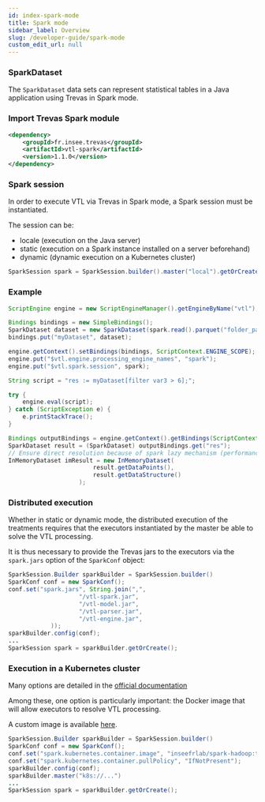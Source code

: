 ```yaml
---
id: index-spark-mode
title: Spark mode
sidebar_label: Overview
slug: /developer-guide/spark-mode
custom_edit_url: null
---
```


### SparkDataset

The `SparkDataset` data sets can represent statistical tables in a Java application using Trevas in Spark mode.

### Import Trevas Spark module

```xml
<dependency>
    <groupId>fr.insee.trevas</groupId>
    <artifactId>vtl-spark</artifactId>
    <version>1.1.0</version>
</dependency>
```

### Spark session

In order to execute VTL via Trevas in Spark mode, a Spark session must be instantiated.

The session can be:

- locale (execution on the Java server)
- static (execution on a Spark instance installed on a server beforehand)
- dynamic (dynamic execution on a Kubernetes cluster)

```java
SparkSession spark = SparkSession.builder().master("local").getOrCreate();
```

### Example

```java
ScriptEngine engine = new ScriptEngineManager().getEngineByName("vtl");

Bindings bindings = new SimpleBindings();
SparkDataset dataset = new SparkDataset(spark.read().parquet("folder_path"));
bindings.put("myDataset", dataset);

engine.getContext().setBindings(bindings, ScriptContext.ENGINE_SCOPE);
engine.put("$vtl.engine.processing_engine_names", "spark");
engine.put("$vtl.spark.session", spark);

String script = "res := myDataset[filter var3 > 6];";

try {
    engine.eval(script);
} catch (ScriptException e) {
    e.printStackTrace();
}

Bindings outputBindings = engine.getContext().getBindings(ScriptContext.ENGINE_SCOPE);
SparkDataset result = (SparkDataset) outputBindings.get("res");
// Ensure direct resolution because of spark lazy mechanism (performance warning!)
InMemoryDataset imResult = new InMemoryDataset(
                        result.getDataPoints(),
                        result.getDataStructure()
                    );
```

### Distributed execution

Whether in static or dynamic mode, the distributed execution of the treatments requires that the executors instantiated by the master be able to solve the VTL processing.

It is thus necessary to provide the Trevas jars to the executors via the `spark.jars` option of the `SparkConf` object:

```java
SparkSession.Builder sparkBuilder = SparkSession.builder()
SparkConf conf = new SparkConf();
conf.set("spark.jars", String.join(",",
                    "/vtl-spark.jar",
                    "/vtl-model.jar",
                    "/vtl-parser.jar",
                    "/vtl-engine.jar",
            ));
sparkBuilder.config(conf);
...
SparkSession spark = sparkBuilder.getOrCreate();
```

### Execution in a Kubernetes cluster

Many options are detailed in the [official documentation](https://spark.apache.org/docs/latest/running-on-kubernetes.html#docker-images)

Among these, one option is particularly important: the Docker image that will allow executors to resolve VTL processing.

A custom image is available [here](https://github.com/InseeFrLab/Trevas-Spark-Hadoop).

```java
SparkSession.Builder sparkBuilder = SparkSession.builder()
SparkConf conf = new SparkConf();
conf.set("spark.kubernetes.container.image", "inseefrlab/spark-hadoop:trevas-0.4.7-spark-3.2.1-hadoop-3.3.1-postgresql-42.3.3-postgis-2021.1.0");
conf.set("spark.kubernetes.container.pullPolicy", "IfNotPresent");
sparkBuilder.config(conf);
sparkBuilder.master("k8s://...")
...
SparkSession spark = sparkBuilder.getOrCreate();
```
